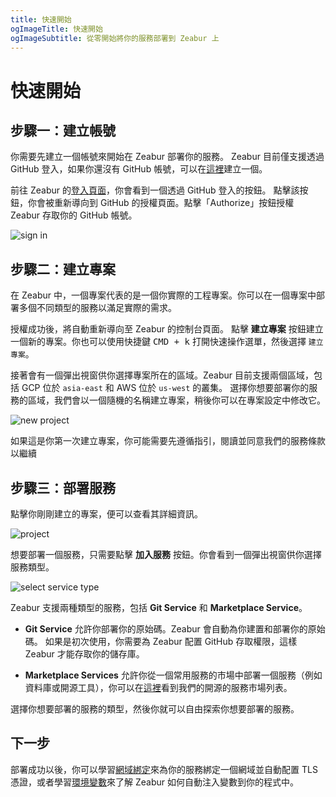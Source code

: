 ```yaml
---
title: 快速開始
ogImageTitle: 快速開始
ogImageSubtitle: 從零開始將你的服務部署到 Zeabur 上
---
```



# 快速開始

## 步驟一：建立帳號

你需要先建立一個帳號來開始在 Zeabur 部署你的服務。
Zeabur 目前僅支援透過 GitHub 登入，如果你還沒有 GitHub 帳號，可以在[這裡](https://github.com/join)建立一個。

前往 Zeabur 的[登入頁面](https://dash.zeabur.com/login)，你會看到一個透過 GitHub 登入的按鈕。
點擊該按鈕，你會被重新導向到 GitHub 的授權頁面。點擊「Authorize」按鈕授權 Zeabur 存取你的 GitHub 帳號。

![sign in](/start/sign-in.png)

## 步驟二：建立專案

在 Zeabur 中，一個專案代表的是一個你實際的工程專案。你可以在一個專案中部署多個不同類型的服務以滿足實際的需求。

授權成功後，將自動重新導向至 Zeabur 的控制台頁面。
點擊 **建立專案** 按鈕建立一個新的專案。你也可以使用快捷鍵 <kbd>CMD + k</kbd> 打開快速操作選單，然後選擇 `建立專案`。

接著會有一個彈出視窗供你選擇專案所在的區域。Zeabur 目前支援兩個區域，包括 GCP 位於 `asia-east` 和 AWS 位於 `us-west` 的叢集。
選擇你想要部署你的服務的區域，我們會以一個隨機的名稱建立專案，稍後你可以在專案設定中修改它。

![new project](/start/create-project.png)

<Callout>
  如果這是你第一次建立專案，你可能需要先遵循指引，閱讀並同意我們的服務條款以繼續
</Callout>

## 步驟三：部署服務

點擊你剛剛建立的專案，便可以查看其詳細資訊。

![project](/start/project.png)

想要部署一個服務，只需要點擊 **加入服務** 按鈕。你會看到一個彈出視窗供你選擇服務類型。

![select service type](/start/select-service-type.png)

Zeabur 支援兩種類型的服務，包括 **Git Service** 和 **Marketplace Service**。

- **Git Service** 允許你部署你的原始碼。Zeabur 會自動為你建置和部署你的原始碼。
  如果是初次使用，你需要為 Zeabur 配置 GitHub 存取權限，這樣 Zeabur 才能存取你的儲存庫。

- **Marketplace Services** 允許你從一個常用服務的市場中部署一個服務（例如資料庫或開源工具），你可以在[這裡](https://github.com/zeabur/zeabur/tree/main/prebuilts)看到我們的開源的服務市場列表。

選擇你想要部署的服務的類型，然後你就可以自由探索你想要部署的服務。

## 下一步

部署成功以後，你可以學習[網域綁定](/deploy/domain-binding)來為你的服務綁定一個網域並自動配置 TLS 憑證，或者學習[環境變數](/deploy/variables)來了解 Zeabur 如何自動注入變數到你的程式中。
